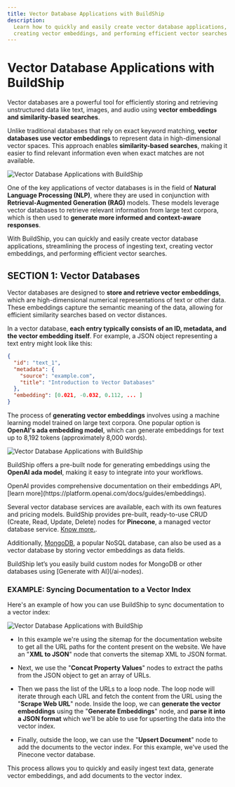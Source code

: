 ```yaml
---
title: Vector Database Applications with BuildShip
description:
  Learn how to quickly and easily create vector database applications, understand the process of ingesting text,
  creating vector embeddings, and performing efficient vector searches with BuildShip.
---
```



# Vector Database Applications with BuildShip

Vector databases are a powerful tool for efficiently storing and retrieving unstructured data like text, images, and
audio using **vector embeddings and similarity-based searches**.

Unlike traditional databases that rely on exact keyword matching, **vector databases use vector embeddings** to
represent data in high-dimensional vector spaces. This approach enables **similarity-based searches**, making it easier
to find relevant information even when exact matches are not available.

<Image src={vectorOg} alt='Vector Database Applications with BuildShip' width={1200} />

One of the key applications of vector databases is in the field of **Natural Language Processing (NLP)**, where they are
used in conjunction with **Retrieval-Augmented Generation (RAG)** models. These models leverage vector databases to
retrieve relevant information from large text corpora, which is then used to **generate more informed and context-aware
responses**.

With BuildShip, you can quickly and easily create vector database applications, streamlining the process of ingesting
text, creating vector embeddings, and performing efficient vector searches.

## SECTION 1: Vector Databases

Vector databases are designed to **store and retrieve vector embeddings**, which are high-dimensional numerical
representations of text or other data. These embeddings capture the semantic meaning of the data, allowing for efficient
similarity searches based on vector distances.

In a vector database, **each entry typically consists of an ID, metadata, and the vector embedding itself**. For
example, a JSON object representing a text entry might look like this:

```json
{
  "id": "text_1",
  "metadata": {
    "source": "example.com",
    "title": "Introduction to Vector Databases"
  },
  "embedding": [0.021, -0.032, 0.112, ... ]
}
```

The process of **generating vector embeddings** involves using a machine learning model trained on large text corpora.
One popular option is **OpenAI's ada embedding model**, which can generate embeddings for text up to 8,192 tokens
(approximately 8,000 words).

<Image src={vector1} alt='Vector Database Applications with BuildShip' width={1200} />

BuildShip offers a pre-built node for generating embeddings using the **OpenAI ada model**, making it easy to integrate
into your workflows.

<Callout>
  OpenAI provides comprehensive documentation on their embeddings API, [learn
  more](https://platform.openai.com/docs/guides/embeddings).
</Callout>

Several vector database services are available, each with its own features and pricing models. BuildShip provides
pre-built, ready-to-use CRUD (Create, Read, Update, Delete) nodes for **Pinecone**, a managed vector database service.
[Know more.](https://docs.buildship.com/database/pinecone).

Additionally, [MongoDB](/database/mongodb), a popular NoSQL database, can also be used as a vector database by storing
vector embeddings as data fields.

<Callout>
  BuildShip let’s you easily build custom nodes for MongoDB or other databases using [Generate with AI](/ai-nodes).
</Callout>

### EXAMPLE: Syncing Documentation to a Vector Index

Here's an example of how you can use BuildShip to sync documentation to a vector index:

<Image src={vector2} alt='Vector Database Applications with BuildShip' width={1200} />

- In this example we're using the sitemap for the documentation website to get all the URL paths for the content present
  on the website. We have an "**XML to JSON**" node that converts the sitemap XML to JSON format.

- Next, we use the "**Concat Property Values**" nodes to extract the paths from the JSON object to get an array of URLs.

- Then we pass the list of the URLs to a loop node. The loop node will iterate through each URL and fetch the content
  from the URL using the "**Scrape Web URL**" node. Inside the loop, we can **generate the vector embeddings** using the
  "**Generate Embeddings**" node, and **parse it into a JSON format** which we'll be able to use for upserting the data
  into the vector index.

- Finally, outside the loop, we can use the "**Upsert Document**" node to add the documents to the vector index. For
  this example, we've used the Pinecone vector database.

This process allows you to quickly and easily ingest text data, generate vector embeddings, and add documents to the
vector index.
